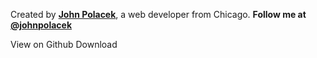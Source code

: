 
Created by **[John Polacek](https://johnpolacek.com)**, a web developer from Chicago. **Follow me at [@johnpolacek](https://twitter.com/johnpolacek)**

<Box>
  <Link
    sx={{
      display: "inline-block", 
      bg: "primary",
      px: 4,
      py: 3,
      mx: 3, 
      my: 3, 
      color: "white",
      textDecoration: "none",
      fontSize: 3,
      borderRadius: "4px",
    }}
    href="https://github.com/johnpolacek/nextjs-mdx-blog-starter"
  >
    View on Github
  </Link>
  <Link
    sx={{
      display: "inline-block", 
      bg: "secondary",
      px: 4,
      py: 3,
      mx: 3, 
      my: 3, 
      color: "white",
      textDecoration: "none",
      fontSize: 3,
      borderRadius: "4px",
    }}
    download
    href="https://github.com/johnpolacek/nextjs-mdx-blog-starter/archive/main.zip"
  >
    <Image sx={{position:"relative", top:"2px", left: "-8px"}} src="/download.svg" alt="" />Download
  </Link>
  
</Box>
